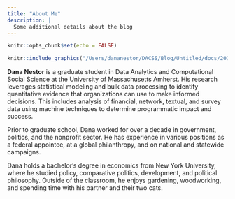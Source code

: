 ```yaml
---
title: "About Me"
description: |
  Some additional details about the blog
---
```


```r
knitr::opts_chunk$set(echo = FALSE)
```

:::float-image

```r
knitr::include_graphics("/Users/dananestor/DACSS/Blog/Untitled/docs/2018.08-Headshots0353.jpg")
```

**Dana Nestor** is a graduate student in Data Analytics and Computational Social Science at the University of Massachusetts Amherst. His research leverages statistical modeling and bulk data processing to identify quantitative evidence that organizations can use to make informed decisions. This includes analysis of financial, network, textual, and survey data using machine techniques to determine programmatic impact and success.

Prior to graduate school, Dana worked for over a decade in government, politics, and the nonprofit sector. He has experience in various positions as a federal appointee, at a global philanthropy, and on national and statewide campaigns.

Dana holds a bachelor’s degree in economics from New York University, where he studied policy, comparative politics, development, and political philosophy.  Outside of the classroom, he enjoys gardening, woodworking, and spending time with his partner and their two cats.
:::


